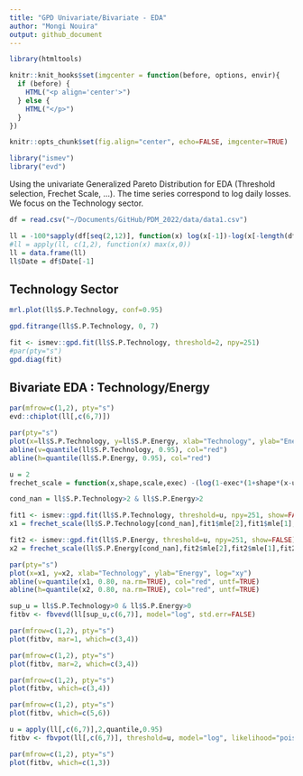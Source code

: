 ```yaml
---
title: "GPD Univariate/Bivariate - EDA"
author: "Mongi Nouira"
output: github_document
---
```


```r
library(htmltools)

knitr::knit_hooks$set(imgcenter = function(before, options, envir){
  if (before) {
    HTML("<p align='center'>")
  } else {
    HTML("</p>")
  }
})

knitr::opts_chunk$set(fig.align="center", echo=FALSE, imgcenter=TRUE)

library("ismev")
library("evd")
```

Using the univariate Generalized Pareto Distribution for EDA (Threshold selection, Frechet Scale, ...). The time series correspond to log daily losses. We focus on the Technology sector.

```r
df = read.csv("~/Documents/GitHub/PDM_2022/data/data1.csv")

ll = -100*sapply(df[seq(2,12)], function(x) log(x[-1])-log(x[-length(df$Date)]))
#ll = apply(ll, c(1,2), function(x) max(x,0))
ll = data.frame(ll)
ll$Date = df$Date[-1]
```

## Technology Sector

```r
mrl.plot(ll$S.P.Technology, conf=0.95)
```

```r
gpd.fitrange(ll$S.P.Technology, 0, 7)
```

```r
fit <- ismev::gpd.fit(ll$S.P.Technology, threshold=2, npy=251)
#par(pty="s")
gpd.diag(fit)
```

## Bivariate EDA : Technology/Energy

```r
par(mfrow=c(1,2), pty="s")
evd::chiplot(ll[,c(6,7)])
```


```r
par(pty="s")
plot(x=ll$S.P.Technology, y=ll$S.P.Energy, xlab="Technology", ylab="Energy")
abline(v=quantile(ll$S.P.Technology, 0.95), col="red")
abline(h=quantile(ll$S.P.Energy, 0.95), col="red")
```

```r
u = 2
frechet_scale = function(x,shape,scale,exec) -(log(1-exec*(1+shape*(x-u)/scale)^(-1/shape)))

cond_nan = ll$S.P.Technology>2 & ll$S.P.Energy>2

fit1 <- ismev::gpd.fit(ll$S.P.Technology, threshold=u, npy=251, show=FALSE)
x1 = frechet_scale(ll$S.P.Technology[cond_nan],fit1$mle[2],fit1$mle[1],fit1$rate)

fit2 <- ismev::gpd.fit(ll$S.P.Energy, threshold=u, npy=251, show=FALSE)
x2 = frechet_scale(ll$S.P.Energy[cond_nan],fit2$mle[2],fit2$mle[1],fit2$rate)

par(pty="s")
plot(x=x1, y=x2, xlab="Technology", ylab="Energy", log="xy")
abline(v=quantile(x1, 0.80, na.rm=TRUE), col="red", untf=TRUE)
abline(h=quantile(x2, 0.80, na.rm=TRUE), col="red", untf=TRUE)
```

```r
sup_u = ll$S.P.Technology>0 & ll$S.P.Energy>0
fitbv <- fbvevd(ll[sup_u,c(6,7)], model="log", std.err=FALSE)

par(mfrow=c(1,2), pty="s")
plot(fitbv, mar=1, which=c(3,4))

par(mfrow=c(1,2), pty="s")
plot(fitbv, mar=2, which=c(3,4))

par(mfrow=c(1,2), pty="s")
plot(fitbv, which=c(3,4))

par(mfrow=c(1,2), pty="s")
plot(fitbv, which=c(5,6))
```

```r
u = apply(ll[,c(6,7)],2,quantile,0.95)
fitbv <- fbvpot(ll[,c(6,7)], threshold=u, model="log", likelihood="poisson", std.err=FALSE)

par(mfrow=c(1,2), pty="s")
plot(fitbv, which=c(1,3))
```

